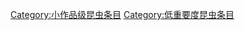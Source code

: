 {{emptycat}}
{{昆虫条目统计表}}

[[Category:小作品级昆虫条目|Category:小作品级昆虫条目]]
[[Category:低重要度昆虫条目|Category:低重要度昆虫条目]]
